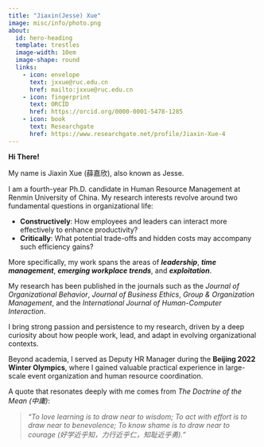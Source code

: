 ```yaml
---
title: "Jiaxin(Jesse) Xue"
image: misc/info/photo.png
about:
  id: hero-heading
  template: trestles
  image-width: 10em
  image-shape: round
  links:
    - icon: envelope
      text: jxxue@ruc.edu.cn
      href: mailto:jxxue@ruc.edu.cn
    - icon: fingerprint
      text: ORCID
      href: https://orcid.org/0000-0001-5478-1285
    - icon: book
      text: Researchgate
      href: https://www.researchgate.net/profile/Jiaxin-Xue-4
---
```


::: {#hero-heading}

**Hi There!**

My name is Jiaxin Xue (薛嘉欣), also known as Jesse. 

I am a fourth-year Ph.D. candidate in Human Resource Management at Renmin University of China. My research interests revolve around two fundamental questions in organizational life:

- **Constructively**: How employees and leaders can interact more effectively to enhance productivity?  
- **Critically**: What potential trade-offs and hidden costs may accompany such efficiency gains?

More specifically, my work spans the areas of ***leadership***, ***time management***, ***emerging workplace trends***, and ***exploitation***. 

My research has been published in the journals such as the *Journal of Organizational Behavior*, *Journal of Business Ethics*, *Group & Organization Management*, and the *International Journal of Human-Computer Interaction*.

I bring strong passion and persistence to my research, driven by a deep curiosity about how people work, lead, and adapt in evolving organizational contexts.

Beyond academia, I served as Deputy HR Manager during the **Beijing 2022 Winter Olympics**, where I gained valuable practical experience in large-scale event organization and human resource coordination.

A quote that resonates deeply with me comes from *The Doctrine of the Mean (中庸)*:

> *"To love learning is to draw near to wisdom; To act with effort is to draw near to benevolence; To know shame is to draw near to courage (好学近乎知，力行近乎仁，知耻近乎勇)."*

:::
